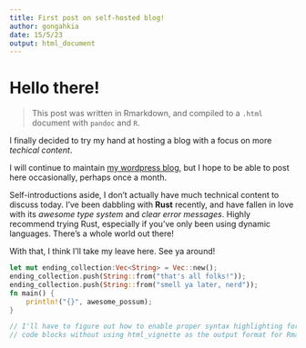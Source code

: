 ```yaml
---
title: First post on self-hosted blog!
author: gongahkia
date: 15/5/23
output: html_document
---
```


# Hello there!

> This post was written in Rmarkdown, and compiled to a `.html` document with `pandoc` and `R`.

I finally decided to try my hand at hosting a blog with a focus on more *techical content*.   

I will continue to maintain [my wordpress blog](https://gongzm.wordpress.com/), but I hope to be able to post here occasionally, perhaps once a month.

Self-introductions aside, I don't actually have much technical content to discuss today. I've been dabbling with **Rust** recently, and have fallen in love with its *awesome type system* and *clear error messages*. Highly recommend trying Rust, especially if you've only been using dynamic languages. There's a whole world out there!

With that, I think I'll take my leave here. See ya around!

```rust
let mut ending_collection:Vec<String> = Vec::new();
ending_collection.push(String::from("that's all folks!"));
ending_collection.push(String::from("smell ya later, nerd"));
fn main() {
    println!("{}", awesome_possum);
}

// I'll have to figure out how to enable proper syntax highlighting for Rust 
// code blocks without using html_vignette as the output format for Rmarkdown
```
